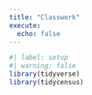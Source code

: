 ```yaml
---
title: "Classwork"
execute:
  echo: false
---
```

```r
#| label: setup
#| warning: false
library(tidyverse)
library(tidycensus)
```

